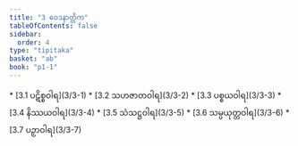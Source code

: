 ```yaml
---
title: "3 ဝေဒနာတ္တိက"
tableOfContents: false
sidebar:
  order: 4
type: "tipitaka"
basket: "ab"
book: "p1-1"
---
```



<DynamicBreadcrumb />



<TableOfContents book="p1-1" section="3">
* [3.1 ပဋိစ္စဝါရ](3/3-1)
* [3.2 သဟဇာတဝါရ](3/3-2)
* [3.3 ပစ္စယဝါရ](3/3-3)
* [3.4 နိဿယဝါရ](3/3-4)
* [3.5 သံသဋ္ဌဝါရ](3/3-5)
* [3.6 သမ္ပယုတ္တဝါရ](3/3-6)
* [3.7 ပဉှာဝါရ](3/3-7)
</TableOfContents>